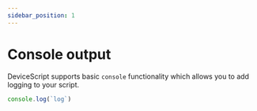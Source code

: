 ```yaml
---
sidebar_position: 1
---
```


# Console output

DeviceScript supports basic `console` functionality
which allows you to add logging to your script.

```ts edit
console.log(`log`)
```
